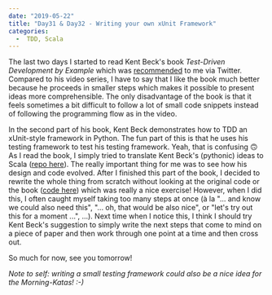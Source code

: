 ---
date: "2019-05-22"
title: "Day31 & Day32 - Writing your own xUnit Framework"
categories:
  -  TDD, Scala
---

The last two days I started to read Kent Beck's book *Test-Driven Development by Example* which was [recommended](https://twitter.com/markusheilig2/status/1128174410056310784) to me via Twitter.
Compared to his video series, I have to say that I like the book much better because he proceeds in smaller steps which makes it possible to present ideas more comprehensible.
The only disadvantage of the book is that it feels sometimes a bit difficult to follow a lot of small code snippets instead of following the programming flow as in the video.

In the second part of his book, Kent Beck demonstrates how to TDD an xUnit-style framework in Python.
The fun part of this is that he uses his testing framework to test his testing framework.
Yeah, that is confusing 🙃
As I read the book, I simply tried to translate Kent Beck's (pythonic) ideas to Scala ([repo here](https://github.com/markusheilig/tdd-by-example/tree/master/src/main/scala/part2)).
The really important thing for me was to see how his design and code evolved.
After I finished this part of the book, I decided to rewrite the whole thing from scratch without looking at the original code or the book ([code here](https://github.com/markusheilig/SUnit/tree/master/src))
which was really a nice exercise!
However, when I did this, I often caught myself taking too many steps at once (à la "... and know we could also need this",  "... oh, that would be also nice", or "let's try out this for a moment ...", ...).
Next time when I notice this, I think I should try Kent Beck's suggestion to simply write the next steps that come to mind on a piece of paper and then work through one point at a time and then cross out.


So much for now, see you tomorrow!

*Note to self: writing a small testing framework could also be a nice idea for the Morning-Katas! :-)*
